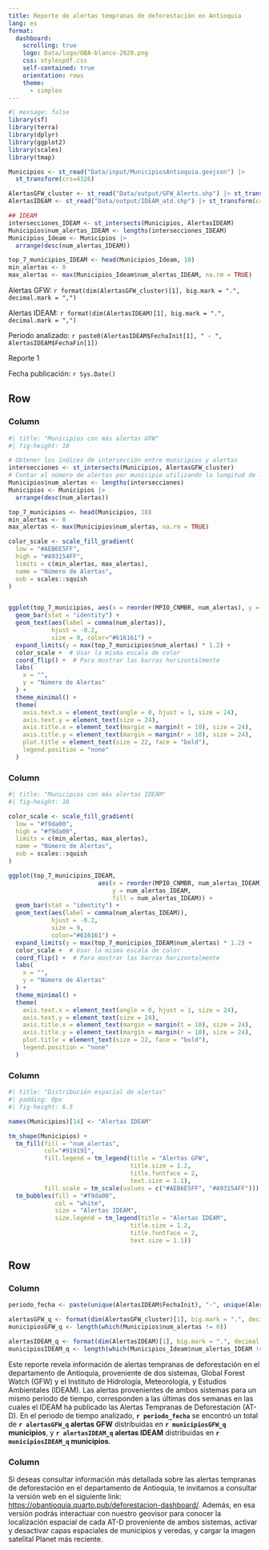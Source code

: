 ```yaml
---
title: Reporte de alertas tempranas de deforestación en Antioquia
lang: es
format: 
  dashboard:
    scrolling: true
    logo: Data/logo/OBA-blanco-2020.png
    css: stylespdf.css
    self-contained: true
    orientation: rows
    theme: 
      - simplex
---
```



```r
#| message: false
library(sf)
library(terra)
library(dplyr)
library(ggplot2)
library(scales)
library(tmap)
```


```r
Municipios <- st_read("Data/input/MunicipiosAntioquia.geojson") |>
  st_transform(crs=4326)

AlertasGFW_cluster <- st_read("Data/output/GFW_Alerts.shp") |> st_transform(crs=4326)
AlertasIDEAM <- st_read("Data/output/IDEAM_atd.shp") |> st_transform(crs=4326)

## IDEAM 
intersecciones_IDEAM <- st_intersects(Municipios, AlertasIDEAM)
Municipios$num_alertas_IDEAM <- lengths(intersecciones_IDEAM)
Municipios_Ideam <- Municipios |>
  arrange(desc(num_alertas_IDEAM))

top_7_municipios_IDEAM <- head(Municipios_Ideam, 10)
min_alertas <- 0
max_alertas <- max(Municipios_Ideam$num_alertas_IDEAM, na.rm = TRUE)

```


<i class="bi bi-exclamation-triangle-fill" id="icono-alerta"></i> <span class="textoAlerts">Alertas GFW:</span>
<span class="valor"> `r format(dim(AlertasGFW_cluster)[1], big.mark = ".", decimal.mark = ",")` </span>

<i class="bi bi-exclamation-triangle-fill" id="icono-alerta"></i> <span class="textoAlerts">Alertas IDEAM:</span>
<span class="valor"> `r format(dim(AlertasIDEAM)[1], big.mark = ".", decimal.mark = ",")` </span>

<i class="bi bi-calendar-week" id="icono-alerta"></i> <span class="textoAlerts">Periodo analizado:</span>
<span class="valor"> `r paste0(AlertasIDEAM$FechaInit[1], " - ", AlertasIDEAM$FechaFin[1])` </span>

<span class="title-style"> Reporte 1 </span>

<span class="textoAlerts2">Fecha publicación:</span>
<span class="valor2"> `r Sys.Date()` </span>






## Row {height=70%}

### Column {width=27%}

```r
#| title: "Municipios con más alertas GFW"
#| fig-height: 10

# Obtener los índices de intersección entre municipios y alertas
intersecciones <- st_intersects(Municipios, AlertasGFW_cluster)
# Contar el número de alertas por municipio utilizando la longitud de las intersecciones
Municipios$num_alertas <- lengths(intersecciones)
Municipios <- Municipios |>
  arrange(desc(num_alertas))

top_7_municipios <- head(Municipios, 10)
min_alertas <- 0
max_alertas <- max(Municipios$num_alertas, na.rm = TRUE)

color_scale <- scale_fill_gradient(
  low = "#AEB6E5FF",
  high = "#A93154FF",
  limits = c(min_alertas, max_alertas),
  name = "Número de Alertas",
  oob = scales::squish
)


ggplot(top_7_municipios, aes(x = reorder(MPIO_CNMBR, num_alertas), y = num_alertas, fill = num_alertas)) +
  geom_bar(stat = "identity") +
  geom_text(aes(label = comma(num_alertas)), 
            hjust = -0.2,
            size = 9, color="#616161") +
  expand_limits(y = max(top_7_municipios$num_alertas) * 1.2) +
  color_scale +  # Usar la misma escala de color
  coord_flip() +  # Para mostrar las barras horizontalmente
  labs(
    x = "",
    y = "Número de Alertas"
  ) +
  theme_minimal() +
  theme(
    axis.text.x = element_text(angle = 0, hjust = 1, size = 24),
    axis.text.y = element_text(size = 24),
    axis.title.x = element_text(margin = margin(t = 10), size = 24),
    axis.title.y = element_text(margin = margin(r = 10), size = 24),
    plot.title = element_text(size = 22, face = "bold"),
    legend.position = "none"
  )


```



### Column {width=27%}

```r
#| title: "Municipios con más alertas IDEAM"
#| fig-height: 10

color_scale <- scale_fill_gradient(
  low = "#f9da00",
  high = "#f9da00",
  limits = c(min_alertas, max_alertas),
  name = "Número de Alertas",
  oob = scales::squish
)

ggplot(top_7_municipios_IDEAM, 
                         aes(x = reorder(MPIO_CNMBR, num_alertas_IDEAM),
                             y = num_alertas_IDEAM, 
                             fill = num_alertas_IDEAM)) +
  geom_bar(stat = "identity") +
  geom_text(aes(label = comma(num_alertas_IDEAM)), 
            hjust = -0.2,  
            size = 9,
            color="#616161") +
  expand_limits(y = max(top_7_municipios_IDEAM$num_alertas) * 1.2) +
  color_scale +  # Usar la misma escala de color
  coord_flip() +  # Para mostrar las barras horizontalmente
  labs(
    x = "",
    y = "Número de Alertas"
  ) +
  theme_minimal() +
  theme(
    axis.text.x = element_text(angle = 0, hjust = 1, size = 24),
    axis.text.y = element_text(size = 24),
    axis.title.x = element_text(margin = margin(t = 10), size = 24),
    axis.title.y = element_text(margin = margin(r = 10), size = 24),
    plot.title = element_text(size = 22, face = "bold"),
    legend.position = "none"
  )
```



### Column {width=46%}


```r
#| title: "Distribución espacial de alertas"
#| padding: 0px
#| fig-height: 6.5

names(Municipios)[14] <- "Alertas IDEAM"

tm_shape(Municipios) +
  tm_fill(fill = "num_alertas", 
          col="#919191", 
          fill.legend = tm_legend(title = "Alertas GFW",
                                  title.size = 1.2,
                                  title.fontface = 2,
                                  text.size = 1.1),
          fill.scale = tm_scale(values = c("#AEB6E5FF", "#A93154FF"))) +
  tm_bubbles(fill = "#f9da00", 
             col = "white", 
             size = "Alertas IDEAM",
             size.legend = tm_legend(title = "Alertas IDEAM",
                                  title.size = 1.2,
                                  title.fontface = 2,
                                  text.size = 1.1)) 

```




## Row {height=30%}

### Column {width=54%}
```r
periodo_fecha <- paste(unique(AlertasIDEAM$FechaInit), "-", unique(AlertasIDEAM$FechaFin))

alertasGFW_q <- format(dim(AlertasGFW_cluster)[1], big.mark = ".", decimal.mark = ",")
municipiosGFW_q <- length(which(Municipios$num_alertas != 0))

alertasIDEAM_q <- format(dim(AlertasIDEAM)[1], big.mark = ".", decimal.mark = ",")
municipiosIDEAM_q <- length(which(Municipios_Ideam$num_alertas_IDEAM != 0))
```


Este reporte revela información de alertas tempranas de deforestación en el departamento de Antioquia, proveniente de dos sistemas, Global Forest Watch (GFW) y el Instituto de Hidrología, Meteorología, y Estudios Ambientales (IDEAM). Las alertas provenientes de ambos sistemas para un mismo periodo de tiempo, corresponden a las últimas dos semanas en las cuales el IDEAM ha publicado las Alertas Tempranas de Deforestación (AT-D). En el periodo de tiempo analizado, **`r periodo_fecha`** se encontró un total de **`r alertasGFW_q` alertas GFW** distribuidas en **`r municipiosGFW_q` municipios**, y **`r alertasIDEAM_q` alertas IDEAM** distribuidas en **`r municipiosIDEAM_q` municipios**.


### Column {width=46%}

Si deseas consultar información más detallada sobre las alertas tempranas de deforestación en el departamento de Antioquia, te invitamos a consultar la versión web en el siguiente link: <https://obantioquia.quarto.pub/deforestacion-dashboard/>. Además, en esa versión podrás interactuar con nuestro geovisor para conocer la localización espacial de cada AT-D proveniente de ambos sistemas, activar y desactivar capas espaciales de municipios y veredas, y cargar la imagen satelital Planet más reciente. 






